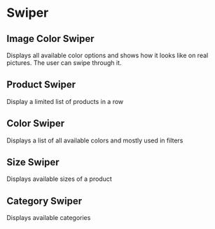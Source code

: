 

<Meta title='4.Organisms|Swiper' />

# Swiper

## Image Color Swiper
Displays all available color options and shows how it looks like on real pictures. The user can swipe through it.

<Preview withToolbar>
    <Story name='Image Color Swiper'>
        <ImageColorSwiper />
    </Story>
</Preview>

## Product Swiper
Display a limited list of products in a row

<Preview withToolbar>
    <Story name='Product Swiper'>
        <ProductSwiper />
    </Story>
</Preview>

## Color Swiper
Displays a list of all available colors and mostly used in filters

<Preview withToolbar>
    <Story name='Color Swiper'>
        <ColorSwiper />
    </Story>
</Preview>

## Size Swiper
Displays available sizes of a product

<Preview withToolbar>
    <Story name='Size Swiper'>
        <SizeSwiper />
    </Story>
</Preview>

## Category Swiper
Displays available categories 
<Preview withToolbar>
    <Story name='Category Swiper'>
        <CategorySwiper />
    </Story>
</Preview>